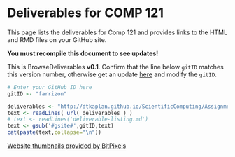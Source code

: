 # Deliverables for COMP 121

This page lists the deliverables for Comp 121 and provides links to the HTML and RMD files on your GitHub site. 

**You must recompile this document to see updates!**

This is BrowseDeliverables **v0.1**.  Confirm that the line below `gitID` matches this version number, otherwise get an update [here](http://dtkaplan.github.io/ScientificComputing/Assignments/BrowseDeliverables.Rmd) and modify the `gitID`.

```r
# Enter your GitHub ID here
gitID <- "farrizon"
```

```r
deliverables <- "http://dtkaplan.github.io/ScientificComputing/Assignments/deliverable-listing.md"
text <- readLines( url( deliverables ) )
# text <- readLines('deliverable-listing.md')
text <- gsub('#gsite#',gitID,text)
cat(paste(text,collapse="\n"))
```

<a href='http://www.bitpixels.com/'>Website thumbnails provided by BitPixels</a>
